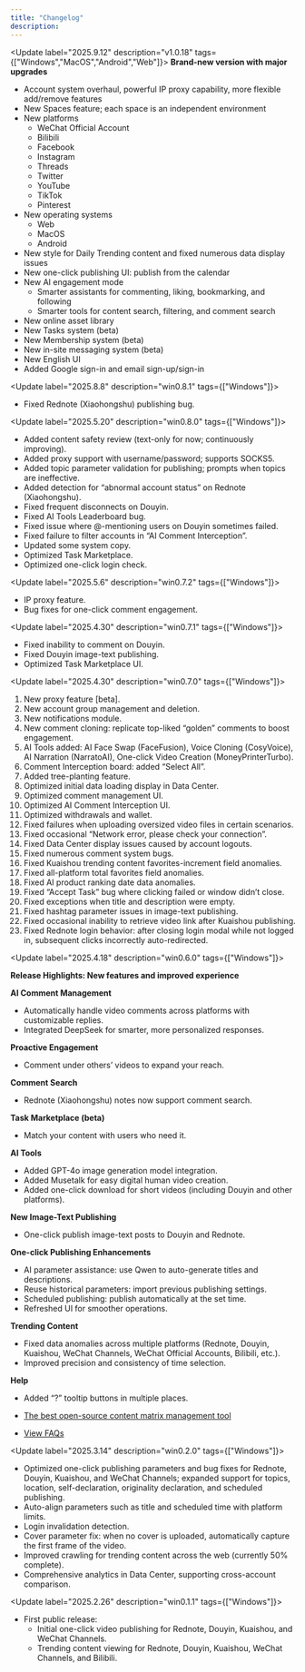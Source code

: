 ```yaml
---
title: "Changelog"
description: 
---
```

<Update label="2025.9.12" description="v1.0.18" tags={["Windows","MacOS","Android","Web"]}>
**Brand-new version with major upgrades**
- Account system overhaul, powerful IP proxy capability, more flexible add/remove features
- New Spaces feature; each space is an independent environment
- New platforms 
    - WeChat Official Account
    - Bilibili
    - Facebook
    - Instagram
    - Threads
    - Twitter
    - YouTube
    - TikTok
    - Pinterest
- New operating systems
    - Web
    - MacOS
    - Android
- New style for Daily Trending content and fixed numerous data display issues
- New one-click publishing UI: publish from the calendar
- New AI engagement mode
    - Smarter assistants for commenting, liking, bookmarking, and following
    - Smarter tools for content search, filtering, and comment search
- New online asset library
- New Tasks system (beta)
- New Membership system (beta)
- New in-site messaging system (beta)
- New English UI
- Added Google sign-in and email sign-up/sign-in

</Update>

<Update label="2025.8.8" description="win0.8.1" tags={["Windows"]}>

- Fixed Rednote (Xiaohongshu) publishing bug.

</Update>

<Update label="2025.5.20" description="win0.8.0" tags={["Windows"]}>

- Added content safety review (text-only for now; continuously improving).
- Added proxy support with username/password; supports SOCKS5.
- Added topic parameter validation for publishing; prompts when topics are ineffective.
- Added detection for “abnormal account status” on Rednote (Xiaohongshu).
- Fixed frequent disconnects on Douyin.
- Fixed AI Tools Leaderboard bug.
- Fixed issue where @-mentioning users on Douyin sometimes failed.
- Fixed failure to filter accounts in “AI Comment Interception”.
- Updated some system copy.
- Optimized Task Marketplace.
- Optimized one-click login check.

</Update>

<Update label="2025.5.6" description="win0.7.2" tags={["Windows"]}>

- IP proxy feature.
- Bug fixes for one-click comment engagement.

</Update>

<Update label="2025.4.30" description="win0.7.1" tags={["Windows"]}>

- Fixed inability to comment on Douyin.
- Fixed Douyin image-text publishing.
- Optimized Task Marketplace UI.

</Update>

<Update label="2025.4.30" description="win0.7.0" tags={["Windows"]}>

1. New proxy feature [beta].
2. New account group management and deletion.
3. New notifications module.
4. New comment cloning: replicate top-liked “golden” comments to boost engagement.
5. AI Tools added: AI Face Swap (FaceFusion), Voice Cloning (CosyVoice), AI Narration (NarratoAI), One-click Video Creation (MoneyPrinterTurbo).
6. Comment Interception board: added “Select All”.
7. Added tree-planting feature.
8. Optimized initial data loading display in Data Center.
9. Optimized comment management UI.
10. Optimized AI Comment Interception UI.
11. Optimized withdrawals and wallet.
12. Fixed failures when uploading oversized video files in certain scenarios.
13. Fixed occasional “Network error, please check your connection”.
14. Fixed Data Center display issues caused by account logouts.
15. Fixed numerous comment system bugs.
16. Fixed Kuaishou trending content favorites-increment field anomalies.
17. Fixed all-platform total favorites field anomalies.
18. Fixed AI product ranking date data anomalies.
19. Fixed “Accept Task” bug where clicking failed or window didn’t close.
20. Fixed exceptions when title and description were empty.
21. Fixed hashtag parameter issues in image-text publishing.
22. Fixed occasional inability to retrieve video link after Kuaishou publishing.
23. Fixed Rednote login behavior: after closing login modal while not logged in, subsequent clicks incorrectly auto-redirected.

</Update>

<Update label="2025.4.18" description="win0.6.0" tags={["Windows"]}>

**Release Highlights: New features and improved experience**

**AI Comment Management**

- Automatically handle video comments across platforms with customizable replies.
- Integrated DeepSeek for smarter, more personalized responses.

**Proactive Engagement**

- Comment under others’ videos to expand your reach.

**Comment Search**

- Rednote (Xiaohongshu) notes now support comment search.

**Task Marketplace (beta)**

- Match your content with users who need it.

**AI Tools**

- Added GPT-4o image generation model integration.
- Added Musetalk for easy digital human video creation.
- Added one-click download for short videos (including Douyin and other platforms).

**New Image-Text Publishing**

- One-click publish image-text posts to Douyin and Rednote.

**One-click Publishing Enhancements**

- AI parameter assistance: use Qwen to auto-generate titles and descriptions.
- Reuse historical parameters: import previous publishing settings.
- Scheduled publishing: publish automatically at the set time.
- Refreshed UI for smoother operations.

**Trending Content**

- Fixed data anomalies across multiple platforms (Rednote, Douyin, Kuaishou, WeChat Channels, WeChat Official Accounts, Bilibili, etc.).
- Improved precision and consistency of time selection.

**Help**

- Added “?” tooltip buttons in multiple places.

- [The best open-source content matrix management tool](https://www.aitoearn.cn/aiToEarn)
- [View FAQs](https://heovzp8pm4.feishu.cn/wiki/UksHwxdFai45SvkLf0ycblwRnTc?from=from_copylink)

</Update>

<Update label="2025.3.14" description="win0.2.0" tags={["Windows"]}>

- Optimized one-click publishing parameters and bug fixes for Rednote, Douyin, Kuaishou, and WeChat Channels; expanded support for topics, location, self-declaration, originality declaration, and scheduled publishing.
- Auto-align parameters such as title and scheduled time with platform limits.
- Login invalidation detection.
- Cover parameter fix: when no cover is uploaded, automatically capture the first frame of the video.
- Improved crawling for trending content across the web (currently 50% complete).
- Comprehensive analytics in Data Center, supporting cross-account comparison.

</Update>

<Update label="2025.2.26" description="win0.1.1" tags={["Windows"]}>

- First public release:
  - Initial one-click video publishing for Rednote, Douyin, Kuaishou, and WeChat Channels.
  - Trending content viewing for Rednote, Douyin, Kuaishou, WeChat Channels, and Bilibili.

</Update>

